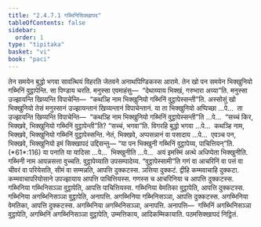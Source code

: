 ```yaml
---
title: "2.4.7.1 गब्भिनिसिक्खापद"
tableOfContents: false
sidebar:
  order: 1
type: "tipitaka"
basket: "vi"
book: "paci"
---
```



<DynamicBreadcrumb />

<Division number="1067" book="paci">

<Paragraph number="3181" book="paci">
तेन समयेन बुद्धो भगवा सावत्थियं विहरति जेतवने अनाथपिण्डिकस्स आरामे. तेन खो पन समयेन भिक्खुनियो गब्भिनिं वुट्ठापेन्ति. सा पिण्डाय चरति. मनुस्सा एवमाहंसु—  “देथाय्याय भिक्खं, गरुभारा अय्या”ति.
</Paragraph>

<Paragraph number="3182" book="paci">
मनुस्सा उज्झायन्ति खिय्यन्ति विपाचेन्ति—  “कथञ्हि नाम भिक्खुनियो गब्भिनिं वुट्ठापेस्सन्ती”ति.
</Paragraph>

<Paragraph number="3183" book="paci">
अस्सोसुं खो भिक्खुनियो तेसं मनुस्सानं उज्झायन्तानं खिय्यन्तानं विपाचेन्तानं. या ता भिक्खुनियो अप्पिच्छा …पे…  ता उज्झायन्ति खिय्यन्ति विपाचेन्ति—  “कथञ्हि नाम भिक्खुनियो गब्भिनिं वुट्ठापेस्सन्ती”ति …पे…  “सच्चं किर, भिक्खवे, भिक्खुनियो गब्भिनिं वुट्ठापेन्ती”ति? “सच्चं, भगवा”ति. विगरहि बुद्धो भगवा …पे…  कथञ्हि नाम, भिक्खवे, भिक्खुनियो गब्भिनिं वुट्ठापेस्सन्ति. नेतं, भिक्खवे, अप्पसन्नानं वा पसादाय …पे…  एवञ्च पन, भिक्खवे, भिक्खुनियो इमं सिक्खापदं उद्दिसन्तु—
</Paragraph>

</Division>
<Division number="1068" book="paci">

<Paragraph number="3184" book="paci">
<Emphasis>“या पन भिक्खुनी गब्भिनिं वुट्ठापेय्य, पाचित्तियन्”</Emphasis>ति. (*61*:<Emphasis>116</Emphasis>)
</Paragraph>

</Division>
<Division number="1069" book="paci">

<Paragraph number="3185" book="paci">
<Emphasis>या पना</Emphasis>ति या यादिसा …पे…  <Emphasis>भिक्खुनी</Emphasis>ति …पे…  अयं इमस्मिं अत्थे अधिप्पेता भिक्खुनीति.
</Paragraph>

<Paragraph number="3186" book="paci">
<Emphasis>गब्भिनी</Emphasis> नाम आपन्नसत्ता वुच्चति. <Emphasis>वुट्ठापेय्या</Emphasis>ति उपसम्पादेय्य.
</Paragraph>

<Paragraph number="3187" book="paci">
“वुट्ठापेस्सामी”ति गणं वा आचरिनिं वा पत्तं वा चीवरं वा परियेसति, सीमं वा सम्मन्नति, आपत्ति दुक्कटस्स. ञत्तिया दुक्कटं. द्वीहि कम्मवाचाहि दुक्कटा. कम्मवाचापरियोसाने उपज्झायाय आपत्ति पाचित्तियस्स. गणस्स च आचरिनिया च आपत्ति दुक्कटस्स.
</Paragraph>

</Division>
<Division number="1070" book="paci">

<Paragraph number="3188" book="paci">
गब्भिनिया गब्भिनिसञ्ञा वुट्ठापेति, आपत्ति पाचित्तियस्स. गब्भिनिया वेमतिका वुट्ठापेति, आपत्ति दुक्कटस्स. गब्भिनिया अगब्भिनिसञ्ञा वुट्ठापेति, अनापत्ति. अगब्भिनिया गब्भिनिसञ्ञा, आपत्ति दुक्कटस्स. अगब्भिनिया वेमतिका, आपत्ति दुक्कटस्स. अगब्भिनिया अगब्भिनिसञ्ञा, अनापत्ति.
</Paragraph>

</Division>
<Division number="1071" book="paci">

<Paragraph number="3189" book="paci">
अनापत्ति—  गब्भिनिं अगब्भिनिसञ्ञा वुट्ठापेति, अगब्भिनिं अगब्भिनिसञ्ञा वुट्ठापेति, उम्मत्तिकाय, आदिकम्मिकायाति.

</Paragraph>
</Division>

<Paragraph number="3190" type="center" book="paci">
पठमसिक्खापदं निट्ठितं.
</Paragraph>